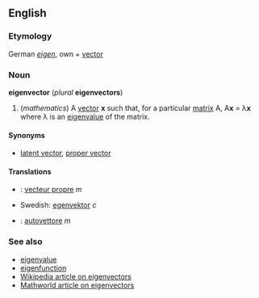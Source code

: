 ==English==
===Etymology===
German ''[[eigen]]'', own + [[vector]]

===Noun===
'''eigenvector''' (''plural'' '''eigenvectors''')

#(''mathematics'') A [[vector]] '''x''' such that, for a particular [[matrix]] A, A'''x''' = &lambda;'''x''' where &lambda; is an [[eigenvalue]] of the matrix.

====Synonyms====
*[[latent vector]], [[proper vector]]

====Translations====
*{{fr}}: [[vecteur propre]] ''m''
*Swedish: [[egenvektor]] ''c''
*{{it}}: [[autovettore]] ''m''

===See also===
*[[eigenvalue]]
*[[eigenfunction]]
*[[w:Eigenvector|Wikipedia article on eigenvectors]]
*[http://mathworld.wolfram.com/Eigenvector.html Mathworld article on eigenvectors]